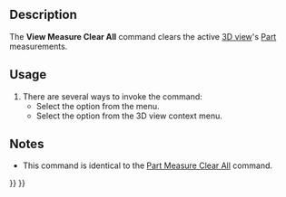 <languages/>

{{Docnav
|
|
|[[Std_Base|Std Base]]
|IconL=
|IconR=
|IconC=Freecad.svg
}}

{{VeryImportantMessage|This command is obsolete, it is not available in {{VersionPlus|1.0}}.<br>Use [[Image:Std_Measure.svg|24px]] [[Std_Measure|Std Measure]] instead.}}

{{GuiCommand
|Name=View Measure Clear All
|MenuLocation=View → Visibility → Clear measurement
|Workbenches=All
|SeeAlso=[[View_Measure_Toggle_All|View Measure Toggle All]], [[Part_Measure_Toggle_All|Part Measure Toggle All]], [[Part_Measure_Clear_All|Part Measure Clear All]]
}}

==Description==

The '''View Measure Clear All''' command clears the active [[3D_view|3D view]]'s [[Part_Workbench|Part]] measurements.

==Usage==

# There are several ways to invoke the command:
#* Select the {{MenuCommand|View → Visibility → [[Image:View_Measure_Clear_All.svg|16px]] Clear measurement}} option from the menu.
#* Select the {{MenuCommand|Measure → [[Image:View_Measure_Clear_All.svg|16px]] Clear measurement}} option from the 3D view context menu.

==Notes==

* This command is identical to the [[Part_Measure_Clear_All|Part Measure Clear All]] command.


{{Docnav
|
|
|[[Std_Base|Std Base]]
|IconL=
|IconR=
|IconC=Freecad.svg
}}

{{Std Base navi{{#translation:}}}}
{{Userdocnavi{{#translation:}}}}